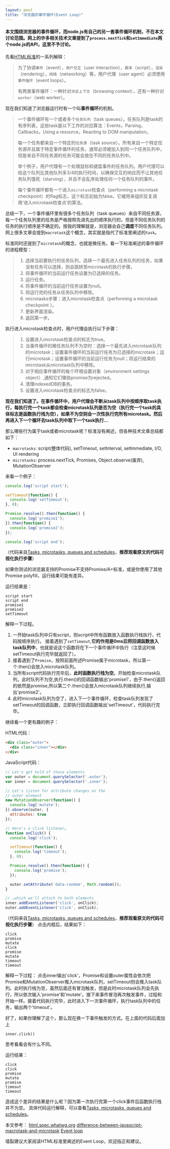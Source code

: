 ```yaml
---
layout: post
title: "浏览器的事件循环(Event Loop)"
---
```


#### 本文围绕浏览器的事件循环，而node.js有自己的另一套事件循环机制，不在本文讨论范围。网上的许多相关技术文章提到了`process.nextTick`和`setImmediate`两个node.js的API，这里不予讨论。

先看[HTML标准][1]的一系列解释：

>为了协调`事件`（event），`用户交互`（user interaction），`脚本`（script），`渲染`（rendering），`网络`（networking）等，用户代理（user agent）必须使用`事件循环`（event loops）。
>
> 有两类事件循环：一种针对`浏览上下文`（browsing context），还有一种针对`worker`（web worker）。

现在我们知道了浏览器运行时有一个叫**事件循环**的机制。

>一个事件循环有一个或者多个`任务队列`（task queues）。任务队列是task的有序列表，这些task是以下工作的对应算法：Events，Parsing，Callbacks，Using a resource，Reacting to DOM manipulation。
>
>每一个任务都来自一个特定的`任务源`（task source）。所有来自一个特定任务源并且属于特定事件循环的任务，通常必须被加入到同一个任务队列中，但是来自不同任务源的任务可能会放在不同的任务队列中。
>
>举个例子，用户代理有一个处理鼠标和键盘事件的任务队列。用户代理可以给这个队列比其他队列多3/4的执行时间，以确保交互的响应而不让其他任务队列饿死（starving），并且不会乱序处理任何一个任务队列的事件。
>
>每个事件循环都有一个进入`microtask`检查点（performing a microtask checkpoint）的flag标志，这个标志初始为false。它被用来组织反复调用‘进入microtask检查点’的算法。

总结一下，一个事件循环里有很多个任务队列（task queues）来自不同任务源，每一个任务队列里的任务是严格按照先进先出的顺序执行的，但是不同任务队列的任务的执行顺序是不确定的。按我的理解就是，浏览器会自己**调度**不同任务队列。网上很多文章会提到`macrotask`这个概念，其实就是指代了标准里阐述的`task`。

标准同时还提到了`microtask`的概念，也就是微任务。看一下标准阐述的事件循环的进程模型：

>  1. 选择当前要执行的任务队列，选择一个最先进入任务队列的任务，如果没有任务可以选择，则会跳转至microtask的执行步骤。
>  2. 将事件循环的当前运行任务设置为已选择的任务。
>  3. 运行任务。
>  4. 将事件循环的当前运行任务设置为null。
>  5. 将运行完的任务从任务队列中移除。
>  6. microtasks步骤：进入microtask检查点（performing a microtask checkpoint ）。
>  7. 更新界面渲染。
>  8. 返回第一步。

执行进入microtask检查点时，用户代理会执行以下步骤：

>  1. 设置进入microtask检查点的标志为true。
>  2. 当事件循环的微任务队列不为空时：选择一个最先进入microtask队列的microtask；设置事件循环的当前运行任务为已选择的microtask；运行microtask；设置事件循环的当前运行任务为null；将运行结束的microtask从microtask队列中移除。
>  3. 对于相应事件循环的每个环境设置对象（environment settings object）,通知它们哪些promise为rejected。
>  4. 清理indexedDB的事务。
>  5. 设置进入microtask检查点的标志为false。

**现在我们知道了。在事件循环中，用户代理会不断从task队列中按顺序取task执行，每执行完一个task都会检查microtask队列是否为空（执行完一个task的具体标志是函数执行栈为空），如果不为空则会一次性执行完所有microtask。然后再进入下一个循环去task队列中取下一个task执行...**


那么哪些行为属于task或者microtask呢？标准没有阐述，但各种技术文章总结都如下：

 - `macrotasks`: script(整体代码), setTimeout, setInterval, setImmediate, I/O, UI rendering
 - `microtasks`: process.nextTick, Promises, Object.observe(废弃), MutationObserver


来看一个例子：

```javascript
console.log('script start');

setTimeout(function() {
  console.log('setTimeout');
}, 0);

Promise.resolve().then(function() {
  console.log('promise1');
}).then(function() {
  console.log('promise2');
});

console.log('script end');
```
（代码来自[Tasks, microtasks, queues and schedules][2]，**推荐观看原文的代码可视化执行步骤**）

如果你测试的浏览器支持的Promise不支持Promise/A+标准，或是你使用了其他Promise polyfill，运行结果可能有差异。

运行结果是：
```
script start
script end
promise1
promise2
setTimeout
```
解释一下过程。
1. 一开始task队列中只有script，则script中所有函数放入函数执行栈执行，代码按顺序执行。
接着遇到了`setTimeout`,**它的作用是0ms后将回调函数放入task队列中**，也就是说这个函数将在下一个事件循环中执行（注意这时候setTimeout执行完毕就返回了）。
2. 接着遇到了`Promise`，按照前面所述Promise属于microtask，所以第一个.then()会放入microtask队列。
3. 当所有script代码执行完毕后，**此时函数执行栈为空**。开始检查microtask队列，此时队列不为空,执行.then()的回调函数输出'promise1'，由于.then()返回的依然是promise,所以第二个.then()会放入microtask队列继续执行,输出'promise2'。
4. 此时microtask队列为空了，进入下一个事件循环，检查task队列发现了setTimeout的回调函数，立即执行回调函数输出'setTimeout'，代码执行完毕。

继续看一个更有趣的例子：

HTML代码：
```HTML
<div class="outer">
  <div class="inner"></div>
</div>
```
JavaScript代码：
```javascript
// Let's get hold of those elements
var outer = document.querySelector('.outer');
var inner = document.querySelector('.inner');

// Let's listen for attribute changes on the
// outer element
new MutationObserver(function() {
  console.log('mutate');
}).observe(outer, {
  attributes: true
});

// Here's a click listener…
function onClick() {
  console.log('click');

  setTimeout(function() {
    console.log('timeout');
  }, 0);

  Promise.resolve().then(function() {
    console.log('promise');
  });

  outer.setAttribute('data-random', Math.random());
}

// …which we'll attach to both elements
inner.addEventListener('click', onClick);
outer.addEventListener('click', onClick);
```
（代码来自[Tasks, microtasks, queues and schedules][3]，**推荐观看原文的代码可视化执行步骤**）
点击内框后，结果如下：
```
click
promise
mutate
click
promise
mutate
timeout
timeout
```
解释一下过程：
点击inner输出'click'，Promise和设置outer属性会依次把Promise和MutationObserver推入microtask队列，setTimeout则会推入task队列。此时执行栈为空，虽然后面还有冒泡触发，但是此时microtask队列会先执行，所以依次输入'promise'和'mutate'。接下来事件冒泡再次触发事件，过程和开始一样。接着代码执行完毕，此时进入下一次事件循环，执行task队列中的任务，输出两个'timeout'。

好了，如果你理解了这个，那么现在换一下事件触发的方式。在上面的代码后面加上
```
inner.click()
```
思考看看会有什么不同。

运行结果：
```
click
click
promise
mutate
promise
timeout
timeout
```

造成这个差异的结果是什么呢？因为第一次执行完第一个click事件后函数执行栈并不为空。
具体代码运行解释，可以查看[Tasks, microtasks, queues and schedules][4]。


本文参考：
[html.spec.whatwg.org][5]
[difference-between-javascript-macrotask-and-microtask][6]
[Event loop][7]

墙裂建议大家阅读HTML标准里阐述的Event Loop，欢迎指正和建议。


  [1]: https://html.spec.whatwg.org/multipage/webappapis.html#event-loops
  [2]: https://jakearchibald.com/2015/tasks-microtasks-queues-and-schedules/
  [3]: https://jakearchibald.com/2015/tasks-microtasks-queues-and-schedules/
  [4]: https://jakearchibald.com/2015/tasks-microtasks-queues-and-schedules/
  [5]: https://html.spec.whatwg.org/multipage/webappapis.html#event-loops
  [6]: https://blog.keifergu.me/2017/03/23/difference-between-javascript-macrotask-and-microtask/
  [7]: http://www.jianshu.com/p/1ee6c21f6efa